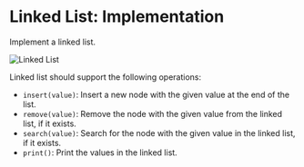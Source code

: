 # Linked List: Implementation

Implement a linked list.

![Linked List](./assets/linked-list.webp)

Linked list should support the following operations:

- `insert(value)`: Insert a new node with the given value at the end of the list.
- `remove(value)`: Remove the node with the given value from the linked list, if it exists.
- `search(value)`: Search for the node with the given value in the linked list, if it exists.
- `print()`: Print the values in the linked list.
